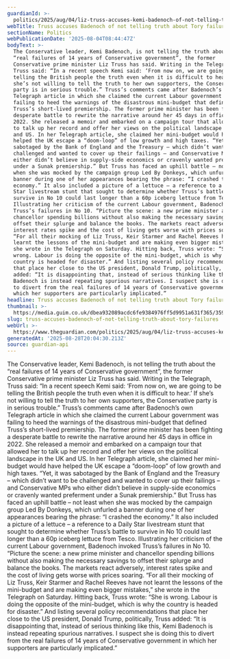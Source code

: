 ```yaml
---
guardianId: >-
  politics/2025/aug/04/liz-truss-accuses-kemi-badenoch-of-not-telling-truth-about-tory-failures
webTitle: Truss accuses Badenoch of not telling truth about Tory failures
sectionName: Politics
webPublicationDate: '2025-08-04T08:44:47Z'
bodyText: >-
  The Conservative leader, Kemi Badenoch, is not telling the truth about the
  “real failures of 14 years of Conservative government”, the former
  Conservative prime minister Liz Truss has said. Writing in the Telegraph,
  Truss said: “In a recent speech Kemi said: ‘From now on, we are going to be
  telling the British people the truth even when it is difficult to hear.’ If
  she’s not willing to tell the truth to her own supporters, the Conservative
  party is in serious trouble.” Truss’s comments came after Badenoch’s own
  Telegraph article in which she claimed the current Labour government was
  failing to heed the warnings of the disastrous mini-budget that defined
  Truss’s short-lived premiership. The former prime minister has been fighting a
  desperate battle to rewrite the narrative around her 45 days in office in
  2022. She released a memoir and embarked on a campaign tour that allowed her
  to talk up her record and offer her views on the political landscape in the UK
  and US. In her Telegraph article, she claimed her mini-budget would have
  helped the UK escape a “doom-loop” of low growth and high taxes. “Yet, it was
  sabotaged by the Bank of England and the Treasury – which didn’t want to be
  challenged and wanted to cover up their failings – and Conservative MPs who
  either didn’t believe in supply-side economics or cravenly wanted preferment
  under a Sunak premiership.” But Truss has faced an uphill battle – not least
  when she was mocked by the campaign group Led By Donkeys, which unfurled a
  banner during one of her appearances bearing the phrase: “I crashed the
  economy.” It also included a picture of a lettuce – a reference to a Daily
  Star livestream stunt that sought to determine whether Truss’s battle to
  survive in No 10 could last longer than a 60p iceberg lettuce from Tesco.
  Illustrating her criticism of the current Labour government, Badenoch invoked
  Truss’s failures in No 10. “Picture the scene: a new prime minister and
  chancellor spending billions without also making the necessary savings to
  offset their splurge and balance the books. The markets react adversely,
  interest rates spike and the cost of living gets worse with prices soaring.
  “For all their mocking of Liz Truss, Keir Starmer and Rachel Reeves have not
  learnt the lessons of the mini-budget and are making even bigger mistakes,”
  she wrote in the Telegraph on Saturday. Hitting back, Truss wrote: “She is
  wrong. Labour is doing the opposite of the mini-budget, which is why the
  country is headed for disaster.” And listing several policy recommendations
  that place her close to the US president, Donald Trump, politically, Truss
  added: “It is disappointing that, instead of serious thinking like this, Kemi
  Badenoch is instead repeating spurious narratives. I suspect she is doing this
  to divert from the real failures of 14 years of Conservative government in
  which her supporters are particularly implicated.”
headline: Truss accuses Badenoch of not telling truth about Tory failures
thumbnail: >-
  https://media.guim.co.uk/dbea932089acdc6fe9384976ff5d9951a631f365/359_0_2917_2333/500.jpg
slug: truss-accuses-badenoch-of-not-telling-truth-about-tory-failures
webUrl: >-
  https://www.theguardian.com/politics/2025/aug/04/liz-truss-accuses-kemi-badenoch-of-not-telling-truth-about-tory-failures
generatedAt: '2025-08-28T20:04:30.213Z'
source: guardian-api
---
```

The Conservative leader, Kemi Badenoch, is not telling the truth about the “real failures of 14 years of Conservative government”, the former Conservative prime minister Liz Truss has said. Writing in the Telegraph, Truss said: “In a recent speech Kemi said: ‘From now on, we are going to be telling the British people the truth even when it is difficult to hear.’ If she’s not willing to tell the truth to her own supporters, the Conservative party is in serious trouble.” Truss’s comments came after Badenoch’s own Telegraph article in which she claimed the current Labour government was failing to heed the warnings of the disastrous mini-budget that defined Truss’s short-lived premiership. The former prime minister has been fighting a desperate battle to rewrite the narrative around her 45 days in office in 2022. She released a memoir and embarked on a campaign tour that allowed her to talk up her record and offer her views on the political landscape in the UK and US. In her Telegraph article, she claimed her mini-budget would have helped the UK escape a “doom-loop” of low growth and high taxes. “Yet, it was sabotaged by the Bank of England and the Treasury – which didn’t want to be challenged and wanted to cover up their failings – and Conservative MPs who either didn’t believe in supply-side economics or cravenly wanted preferment under a Sunak premiership.” But Truss has faced an uphill battle – not least when she was mocked by the campaign group Led By Donkeys, which unfurled a banner during one of her appearances bearing the phrase: “I crashed the economy.” It also included a picture of a lettuce – a reference to a Daily Star livestream stunt that sought to determine whether Truss’s battle to survive in No 10 could last longer than a 60p iceberg lettuce from Tesco. Illustrating her criticism of the current Labour government, Badenoch invoked Truss’s failures in No 10. “Picture the scene: a new prime minister and chancellor spending billions without also making the necessary savings to offset their splurge and balance the books. The markets react adversely, interest rates spike and the cost of living gets worse with prices soaring. “For all their mocking of Liz Truss, Keir Starmer and Rachel Reeves have not learnt the lessons of the mini-budget and are making even bigger mistakes,” she wrote in the Telegraph on Saturday. Hitting back, Truss wrote: “She is wrong. Labour is doing the opposite of the mini-budget, which is why the country is headed for disaster.” And listing several policy recommendations that place her close to the US president, Donald Trump, politically, Truss added: “It is disappointing that, instead of serious thinking like this, Kemi Badenoch is instead repeating spurious narratives. I suspect she is doing this to divert from the real failures of 14 years of Conservative government in which her supporters are particularly implicated.”
